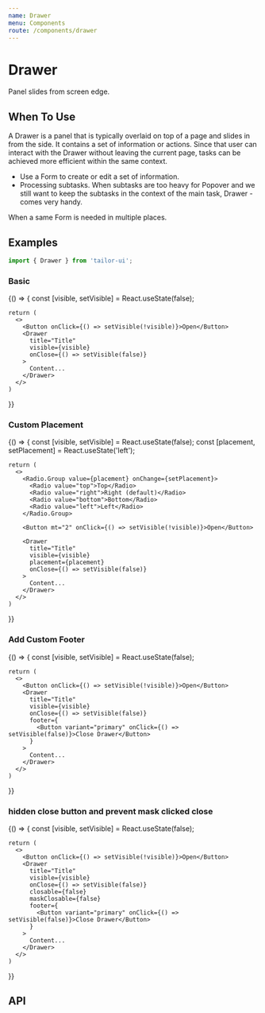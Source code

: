 ```yaml
---
name: Drawer
menu: Components
route: /components/drawer
---
```



# Drawer

Panel slides from screen edge.

## When To Use

A Drawer is a panel that is typically overlaid on top of a page and slides in from the side. It contains a set of information or actions. Since that user can interact with the Drawer without leaving the current page, tasks can be achieved more efficient within the same context.

- Use a Form to create or edit a set of information.
- Processing subtasks. When subtasks are too heavy for Popover and we still want to keep the subtasks in the context of the main task, Drawer - comes very handy.

When a same Form is needed in multiple places.

## Examples

```js
import { Drawer } from 'tailor-ui';
```

### Basic

<Playground>
  {() => {
    const [visible, setVisible] = React.useState(false);

    return (
      <>
        <Button onClick={() => setVisible(!visible)}>Open</Button>
        <Drawer
          title="Title"
          visible={visible}
          onClose={() => setVisible(false)}
        >
          Content...
        </Drawer>
      </>
    )

}}

</Playground>

### Custom Placement

<Playground>
  {() => {
    const [visible, setVisible] = React.useState(false);
    const [placement, setPlacement] = React.useState('left');

    return (
      <>
        <Radio.Group value={placement} onChange={setPlacement}>
          <Radio value="top">Top</Radio>
          <Radio value="right">Right (default)</Radio>
          <Radio value="bottom">Bottom</Radio>
          <Radio value="left">Left</Radio>
        </Radio.Group>

        <Button mt="2" onClick={() => setVisible(!visible)}>Open</Button>

        <Drawer
          title="Title"
          visible={visible}
          placement={placement}
          onClose={() => setVisible(false)}
        >
          Content...
        </Drawer>
      </>
    )

}}

</Playground>

### Add Custom Footer

<Playground>
  {() => {
    const [visible, setVisible] = React.useState(false);

    return (
      <>
        <Button onClick={() => setVisible(!visible)}>Open</Button>
        <Drawer
          title="Title"
          visible={visible}
          onClose={() => setVisible(false)}
          footer={
            <Button variant="primary" onClick={() => setVisible(false)}>Close Drawer</Button>
          }
        >
          Content...
        </Drawer>
      </>
    )

}}

</Playground>

### hidden close button and prevent mask clicked close

<Playground>
  {() => {
    const [visible, setVisible] = React.useState(false);

    return (
      <>
        <Button onClick={() => setVisible(!visible)}>Open</Button>
        <Drawer
          title="Title"
          visible={visible}
          onClose={() => setVisible(false)}
          closable={false}
          maskClosable={false}
          footer={
            <Button variant="primary" onClick={() => setVisible(false)}>Close Drawer</Button>
          }
        >
          Content...
        </Drawer>
      </>
    )

}}

</Playground>

## API

<PropsTable of={Drawer} />
